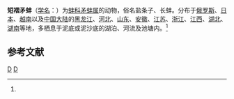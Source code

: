 {{Speciesbox
| taxon = Lanceolaria grayana
| binomial_authority = Lea, 1834<ref name='id11269'>{{cite web| url =http://www.bioinfo.cn/db05/BjdwSpecies.php?action=view&id=11269| title =短褶毛蚌| work =《中国动物物种编目数据库》| publisher =中国科学院微生物研究所| author =中国科学院动物研究所| accessdate =2009-04-28| deadurl =yes| archiveurl =https://web.archive.org/web/20160305073016/http://www.bioinfo.cn/db05/BjdwSpecies.php?action=view&id=11269| archivedate =2016-03-05}}</ref>
}}

'''短褶矛蚌'''（[[学名|学名]]：{{lang|la|''Lanceolaria grayana''}}）为[[蚌科|蚌科]][[矛蚌属|矛蚌属]]的动物，俗名盐条子、长蚌。分布于[[俄罗斯|俄罗斯]]、[[日本|日本]]、[[越南|越南]]以及[[中国大陆|中国大陆]]的[[黑龙江|黑龙江]]、[[河北|河北]]、[[山东|山东]]、[[安徽|安徽]]、[[江苏|江苏]]、[[浙江|浙江]]、[[江西|江西]]、[[湖北|湖北]]、[[湖南|湖南]]等地，多栖息于泥底或泥沙底的湖泊、河流及池塘内。<ref name='id11269'/>

== 参考文献 ==
{{reflist}}

{{taxonbar}}
[[Category:_1834年描述的动物|D]]
[[Category:矛蚌属|D]]